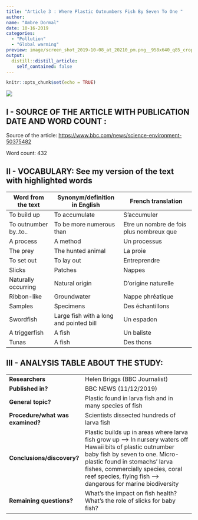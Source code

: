 ```yaml
---
title: "Article 3 : Where Plastic Outnumbers Fish By Seven To One "
author:
name: "Ambre Dormal"
date: 10-16-2019
categories:
  - "Pollution"
  - "Global warming"
preview: image/screen_shot_2019-10-08_at_20210_pm.png__958x640_q85_crop_subsampling-2_upscale.png
output:
  distill::distill_article:
    self_contained: false
---
```


```r
knitr::opts_chunk$set(echo = TRUE)
```

![](_posts/2019-11-13-article-3/image/article3.jpg)

## I - SOURCE OF THE ARTICLE WITH PUBLICATION DATE AND WORD COUNT : 

Source of the article: <https://www.bbc.com/news/science-environment-50375482>

Word count: 432

## II - VOCABULARY: See my version of the text with highlighted words 

| Word from the text         | Synonym/definition in English           | French translation                       |
| -------------------------- | --------------------------------------- | ---------------------------------------- |
| To build up                | To accumulate                           | S’accumuler                              |
| To outnumber by..to..| To be more numerous than                | Etre un nombre de fois plus nombreux que |
| A process                  | A method                                | Un processus                             |
| The prey                   | The hunted animal                       | La proie                                 |
| To set out                 | To lay out                              | Entreprendre                             |
| Slicks                     | Patches                                 | Nappes                                   |
| Naturally occurring        | Natural origin                          | D’origine naturelle                      |
| Ribbon-like                | Groundwater                             | Nappe phréatique                         |
| Samples                    | Specimens                               | Des échantillons                         |
| Swordfish                  | Large fish with a long and pointed bill | Un espadon                               |
| A triggerfish              | A fish                                  | Un baliste                               |
| Tunas                      | A fish                                  | Des thons                                |

## III - ANALYSIS TABLE ABOUT THE STUDY: 

|                              |                                                                     |
| ---------------------------- | ------------------------------------------------------------------- |
| __Researchers__                  | Helen Briggs (BBC Journalist)     |
| __Published in?__                |  BBC NEWS (11/12/2019)       |
| __General topic?__               | Plastic found in larva fish and in many species of fish                         |
| __Procedure/what was examined?__ |Scientists dissected hundreds of larva fish|
| __Conclusions/discovery?__       |   Plastic builds up in areas where larva fish grow up --> In nursery waters off Hawaii bits of plastic outnumber baby fish by seven to one. Micro-plastic found in stomachs’ larva fishes, commercially species, coral reef species, flying fish --> dangerous for marine biodiversity|
| __Remaining questions?__         |What’s the impact on fish health?  What’s the role of slicks for baby fish?|
